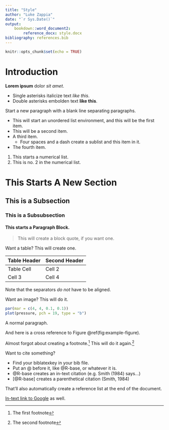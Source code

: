 ```yaml
---
title: "Style"
author: "Luke Zappia"
date: "`r Sys.Date()`"
output:
    bookdown::word_document2:
        reference_docx: style.docx
bibliography: references.bib
---
```


```r
knitr::opts_chunk$set(echo = TRUE)
```

# Introduction

**Lorem ipsum** dolor *sit amet*. 

- Single asterisks italicize text *like this*. 
- Double asterisks embolden text **like this**.

Start a new paragraph with a blank line separating paragraphs.

- This will start an unordered list environment, and this will be the first item.
- This will be a second item.
- A third item.
    - Four spaces and a dash create a sublist and this item in it.
- The fourth item.
    
1. This starts a numerical list.
2. This is no. 2 in the numerical list.
    
# This Starts A New Section
## This is a Subsection
### This is a Subsubsection
#### This starts a Paragraph Block.

> This will create a block quote, if you want one.

Want a table? This will create one.

Table Header  | Second Header
------------- | -------------
Table Cell    | Cell 2
Cell 3        | Cell 4 

Note that the separators *do not* have to be aligned.

Want an image? This will do it.

```r
par(mar = c(4, 4, 0.1, 0.1))
plot(pressure, pch = 19, type = "b")
```

A normal paragraph.

And here is a cross reference to Figure \@ref(fig:example-figure).

Almost forgot about creating a footnote.[^1] This will do it again.[^2]

[^1]: The first footnote
[^2]: The second footnote

Want to cite something? 

- Find your biblatexkey in your bib file.
- Put an @ before it, like @R-base, or whatever it is.
- @R-base creates an in-text citation (e.g. Smith (1984) says...)
- [@R-base] creates a parenthetical citation (Smith, 1984)

That'll also automatically create a reference list at the end of the document.

[In-text link to Google](http://google.com) as well.
